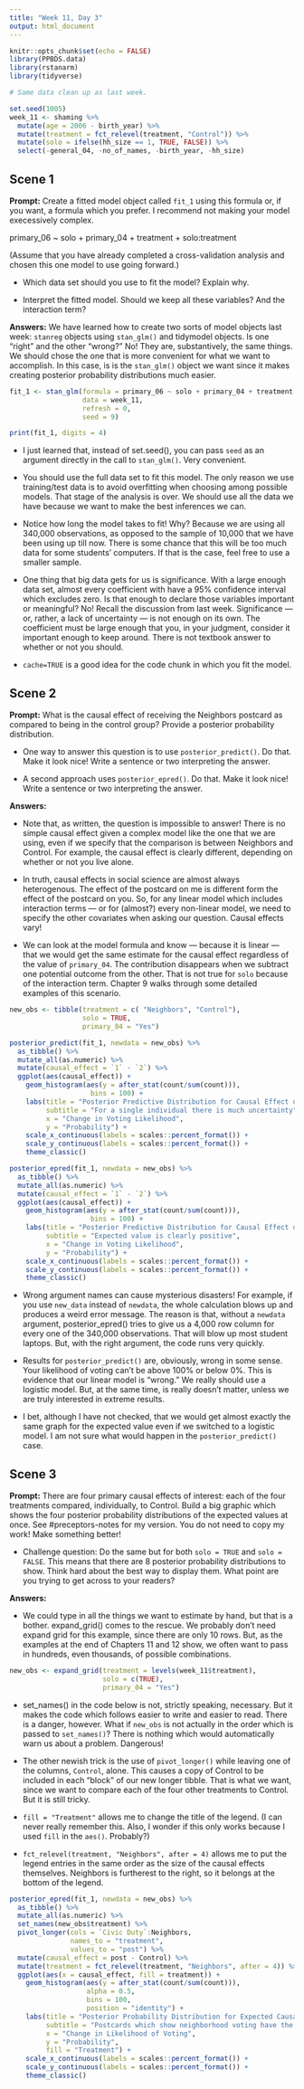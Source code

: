 ```yaml
---
title: "Week 11, Day 3"
output: html_document
---
```


```r
knitr::opts_chunk$set(echo = FALSE)
library(PPBDS.data)
library(rstanarm)
library(tidyverse)

# Same data clean up as last week.

set.seed(1005)
week_11 <- shaming %>% 
  mutate(age = 2006 - birth_year) %>% 
  mutate(treatment = fct_relevel(treatment, "Control")) %>% 
  mutate(solo = ifelse(hh_size == 1, TRUE, FALSE)) %>% 
  select(-general_04, -no_of_names, -birth_year, -hh_size) 
```


## Scene 1

**Prompt:** Create a fitted model object called `fit_1` using this formula or, if you want, a formula which you prefer. I recommend not making your model execessively complex.

primary_06 ~ solo + primary_04 + treatment + solo:treatment

(Assume that you have already completed a cross-validation analysis and chosen this one model to use going forward.)

* Which data set should you use to fit the model? Explain why.

* Interpret the fitted model. Should we keep all these variables? And the interaction term?

**Answers:** We have learned how to create two sorts of model objects last week: `stanreg` objects using `stan_glm()` and tidymodel objects. Is one "right" and the other "wrong?" No! They are, substantively, the same things. We should chose the one that is more convenient for what we want to accomplish. In this case, is is the `stan_glm()` object we want since it makes creating posterior probability distributions much easier.


```r
fit_1 <- stan_glm(formula = primary_06 ~ solo + primary_04 + treatment + solo:treatment,
                  data = week_11,
                  refresh = 0,
                  seed = 9)
```

```r
print(fit_1, digits = 4)
```

* I just learned that, instead of set.seed(), you can pass `seed` as an argument directly in the call to `stan_glm()`. Very convenient.

* You should use the full data set to fit this model. The only reason we use training/test data is to avoid overfitting when choosing among possible models. That stage of the analysis is over. We should use all the data we have because we want to make the best inferences we can. 

* Notice how long the model takes to fit! Why? Because we are using all 340,000 observations, as opposed to the sample of 10,000 that we have been using up till now. There is some chance that this will be too much data for some students' computers. If that is the case, feel free to use a smaller sample. 

* One thing that big data gets for us is significance. With a large enough data set, almost every coefficient with have a 95% confidence interval which excludes zero. Is that enough to declare those variables important or meaningful? No! Recall the discussion from last week. Significance --- or, rather, a lack of uncertainty --- is not enough on its own. The coefficient must be large enough that you, in your judgment, consider it important enough to keep around. There is not textbook answer to whether or not you should.

* `cache=TRUE` is a good idea for the code chunk in which you fit the model.


## Scene 2

**Prompt:** What is the causal effect of receiving the Neighbors postcard as compared to being in the control group? Provide a posterior probability distribution.

* One way to answer this question is to use `posterior_predict()`. Do that. Make it look nice! Write a sentence or two interpreting the answer.

* A second approach uses `posterior_epred()`. Do that. Make it look nice! Write a sentence or two interpreting the answer.

**Answers:**

* Note that, as written, the question is impossible to answer! There is no simple causal effect given a complex model like the one that we are using, even if we specify that the comparison is between Neighbors and Control. For example, the causal effect is clearly different, depending on whether or not you live alone. 

* In truth, causal effects in social science are almost always heterogenous. The effect of the postcard on me is different form the effect of the postcard on you. So, for any linear model which includes interaction terms --- or for (almost?) every non-linear model, we need to specify the other covariates when asking our question. Causal effects vary!

* We can look at the model formula and know --- because it is linear --- that we would get the same estimate for the causal effect regardless of the value of `primary_04`. The contribution disappears when we subtract one potential outcome from the other. That is not true for `solo` because of the interaction term. Chapter 9 walks through some detailed examples of this scenario.


```r
new_obs <- tibble(treatment = c( "Neighbors", "Control"), 
                  solo = TRUE, 
                  primary_04 = "Yes")
```


```r
posterior_predict(fit_1, newdata = new_obs) %>% 
  as_tibble() %>% 
  mutate_all(as.numeric) %>% 
  mutate(causal_effect = `1` - `2`) %>% 
  ggplot(aes(causal_effect)) +
    geom_histogram(aes(y = after_stat(count/sum(count))),
                    bins = 100) +
    labs(title = "Posterior Predictive Distribution for Causal Effect of Neighbors Postcard",
         subtitle = "For a single individual there is much uncertainty",
         x = "Change in Voting Likelihood",
         y = "Probability") + 
    scale_x_continuous(labels = scales::percent_format()) +
    scale_y_continuous(labels = scales::percent_format()) +
    theme_classic()
```


```r
posterior_epred(fit_1, newdata = new_obs) %>% 
  as_tibble() %>% 
  mutate_all(as.numeric) %>% 
  mutate(causal_effect = `1` - `2`) %>% 
  ggplot(aes(causal_effect)) +
    geom_histogram(aes(y = after_stat(count/sum(count))),
                    bins = 100) +
    labs(title = "Posterior Predictive Distribution for Causal Effect of Neighbors Postcard",
         subtitle = "Expected value is clearly positive",
         x = "Change in Voting Likelihood",
         y = "Probability") + 
    scale_x_continuous(labels = scales::percent_format()) +
    scale_y_continuous(labels = scales::percent_format()) +
    theme_classic()
```

* Wrong argument names can cause mysterious disasters! For example, if you use `new_data` instead of `newdata`, the whole calculation blows up and produces a weird error message. The reason is that, without a `newdata` argument, posterior_epred() tries to give us a 4,000 row column for every one of the 340,000 observations. That will blow up most student laptops. But, with the right argument, the code runs very quickly.

* Results for `posterior_predict()` are, obviously, wrong in some sense. Your likelihood of voting can't be above 100% or below 0%. This is evidence that our linear model is "wrong." We really should use a logistic model. But, at the same time, is really doesn't matter, unless we are truly interested in extreme results.

* I bet, although I have not checked, that we would get almost exactly the same graph for the expected value even if we switched to a logistic model. I am not sure what would happen in the `posterior_predict()` case.



## Scene 3

**Prompt:** There are four primary causal effects of interest: each of the four treatments compared, individually, to Control.  Build a big graphic which shows the four posterior probability distributions of the expected values at once. See #preceptors-notes for my version. You do not need to copy my work! Make something better!

* Challenge question: Do the same but for both `solo = TRUE` and `solo = FALSE`. This means that there are 8 posterior probability distributions to show. Think hard about the best way to display them. What point are you trying to get across to your readers?


**Answers:**

* We could type in all the things we want to estimate by hand, but that is a bother. expand_grid() comes to the rescue. We probably don't need expand grid for this example, since there are only 10 rows. But, as the examples at the end of Chapters 11 and 12 show, we often want to pass in hundreds, even thousands, of possible combinations.

```r
new_obs <- expand_grid(treatment = levels(week_11$treatment), 
                       solo = c(TRUE), 
                       primary_04 = "Yes")
```

* set_names() in the code below is not, strictly speaking, necessary. But it makes the code which follows easier to write and easier to read. There is a danger, however. What if `new_obs` is not actually in the order which is passed to `set_names()`? There is nothing which would automatically warn us about a problem. Dangerous!

* The other newish trick is the use of `pivot_longer()` while leaving one of the columns, `Control`, alone. This causes a copy of Control to be included in each "block" of our new longer tibble. That is what we want, since we want to compare each of the four other treatments to Control. But it is still tricky.

* `fill = "Treatment"` allows me to change the title of the legend. (I can never really remember this. Also, I wonder if this only works because I used `fill` in the `aes()`. Probably?)

* `fct_relevel(treatment, "Neighbors", after = 4)` allows me to put the legend entries in the same order as the size of the causal effects themselves. Neighbors is furtherest to the right, so it belongs at the bottom of the legend.


```r
posterior_epred(fit_1, newdata = new_obs) %>% 
  as_tibble() %>% 
  mutate_all(as.numeric) %>% 
  set_names(new_obs$treatment) %>% 
  pivot_longer(cols = `Civic Duty`:Neighbors, 
               names_to = "treatment",
               values_to = "post") %>% 
  mutate(causal_effect = post - Control) %>% 
  mutate(treatment = fct_relevel(treatment, "Neighbors", after = 4)) %>% 
  ggplot(aes(x = causal_effect, fill = treatment)) +
    geom_histogram(aes(y = after_stat(count/sum(count))),
                   alpha = 0.5, 
                   bins = 100, 
                   position = "identity") +
    labs(title = "Posterior Probability Distribution for Expected Causal Effects",
         subtitle = "Postcards which show neighborhood voting have the biggest effect",
         x = "Change in Likelihood of Voting",
         y = "Probability",
         fill = "Treatment") + 
    scale_x_continuous(labels = scales::percent_format()) +
    scale_y_continuous(labels = scales::percent_format()) +
    theme_classic()
```
